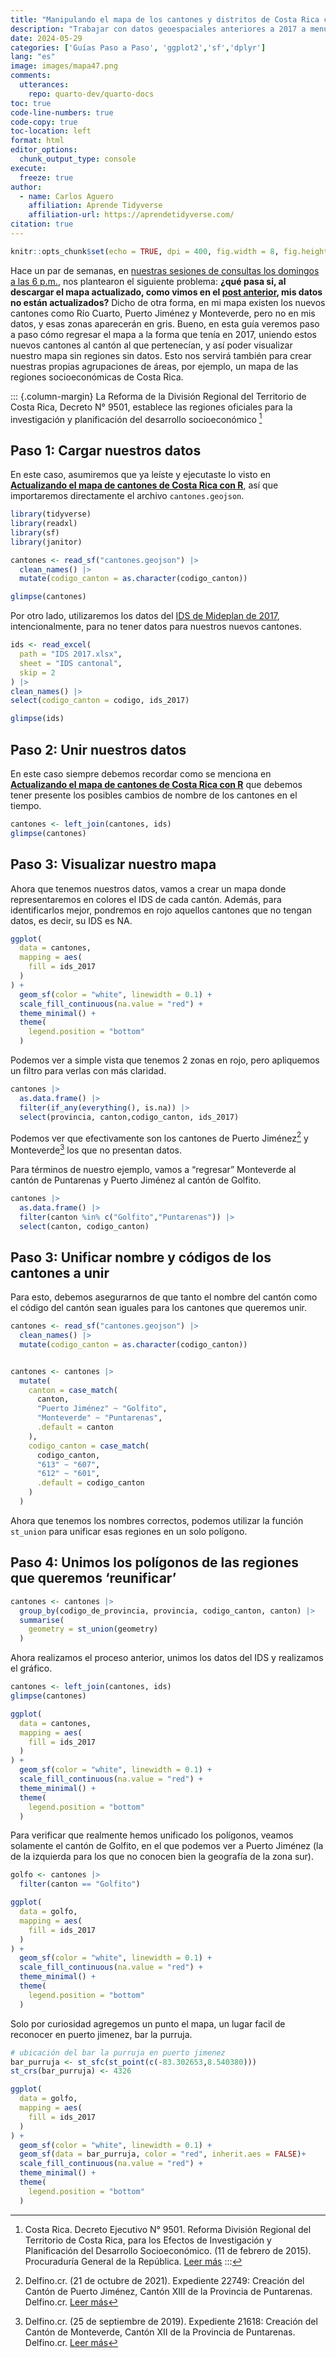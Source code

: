 ```yaml
---
title: "Manipulando el mapa de los cantones y distritos de Costa Rica con R"
description: "Trabajar con datos geoespaciales anteriores a 2017 a menudo resulta en mapas con espacios vacíos o zonas grises, debido a cambios en fronteras, actualización de códigos o datos ausentes. Este tutorial muestra cómo resolver estos problemas y unir regiones usando el paquete ‘sf’."
date: 2024-05-29
categories: ['Guías Paso a Paso', 'ggplot2','sf','dplyr']
lang: "es"
image: images/mapa47.png
comments:
  utterances:
    repo: quarto-dev/quarto-docs
toc: true
code-line-numbers: true
code-copy: true
toc-location: left
format: html
editor_options: 
  chunk_output_type: console
execute: 
  freeze: true
author:
  - name: Carlos Aguero
    affiliation: Aprende Tidyverse
    affiliation-url: https://aprendetidyverse.com/
citation: true
---
```


```r
knitr::opts_chunk$set(echo = TRUE, dpi = 400, fig.width = 8, fig.height = 6)
```


Hace un par de semanas, en [nuestras sesiones de consultas los domingos a las 6 p.m.](https://aprendetidyverse.com/lunes_pr.html), nos plantearon el siguiente problema: **¿qué pasa si, al descargar el mapa actualizado, como vimos en el [post anterior](https://aprendetidyverse.com/posts/001_mapa_cantones_cr.html), mis datos no están actualizados?** Dicho de otra forma, en mi mapa existen los nuevos cantones como Río Cuarto, Puerto Jiménez y Monteverde, pero no en mis datos, y esas zonas aparecerán en gris. Bueno, en esta guía veremos paso a paso cómo regresar el mapa a la forma que tenía en 2017, uniendo estos nuevos cantones al cantón al que pertenecían, y así poder visualizar nuestro mapa sin regiones sin datos. Esto nos servirá también para crear nuestras propias agrupaciones de áreas, por ejemplo, un mapa de las regiones socioeconómicas de Costa Rica.

::: {.column-margin}
La Reforma de la División Regional del Territorio de Costa Rica, Decreto N° 9501, establece las regiones oficiales para la investigación y planificación del desarrollo socioeconómico [^decreto]

[^decreto]: Costa Rica. Decreto Ejecutivo N° 9501. Reforma División Regional del Territorio de Costa Rica, para los Efectos de Investigación y Planificación del Desarrollo Socioeconómico. (11 de febrero de 2015). Procuraduría General de la República. [Leer más](https://www.pgrweb.go.cr/scij/Busqueda/Normativa/Normas/nrm_texto_completo.aspx?param1=NRTC&nValor1=1&nValor2=59730&nValor3=67054&strTipM=TC)
:::


## Paso 1: Cargar nuestros datos

En este caso, asumiremos que ya leíste y ejecutaste lo visto en [**Actualizando el mapa de cantones de Costa Rica con R**](https://aprendetidyverse.com/posts/001_mapa_cantones_cr.html), así que importaremos directamente el archivo `cantones.geojson`.

```r
library(tidyverse)
library(readxl)
library(sf)
library(janitor)

cantones <- read_sf("cantones.geojson") |> 
  clean_names() |> 
  mutate(codigo_canton = as.character(codigo_canton))

glimpse(cantones)
```

Por otro lado, utilizaremos los datos del [IDS de Mideplan de 2017](https://documentos.mideplan.go.cr/share/s/T3CmePFRSdCAUc1q50kZQA), intencionalmente, para no tener datos para nuestros nuevos cantones.

```r
ids <- read_excel(
  path = "IDS 2017.xlsx",
  sheet = "IDS cantonal",
  skip = 2
) |> 
clean_names() |> 
select(codigo_canton = codigo, ids_2017)

glimpse(ids)
```

## Paso 2: Unir nuestros datos

En este caso siempre debemos recordar como se menciona en [**Actualizando el mapa de cantones de Costa Rica con R**](https://aprendetidyverse.com/posts/001_mapa_cantones_cr.html) que debemos tener presente los posibles cambios de nombre de los cantones en el tiempo.

```r
cantones <- left_join(cantones, ids)
glimpse(cantones)
```

## Paso 3: Visualizar nuestro mapa

Ahora que tenemos nuestros datos, vamos a crear un mapa donde representaremos en colores el IDS de cada cantón. Además, para identificarlos mejor, pondremos en rojo aquellos cantones que no tengan datos, es decir, su IDS es NA.

```r
ggplot(
  data = cantones,
  mapping = aes(
    fill = ids_2017
  )
) +
  geom_sf(color = "white", linewidth = 0.1) +
  scale_fill_continuous(na.value = "red") +
  theme_minimal() +
  theme(
    legend.position = "bottom"
  )
```


Podemos ver a simple vista que tenemos 2 zonas en rojo, pero apliquemos un filtro para verlas con más claridad.

```r
cantones |> 
  as.data.frame() |> 
  filter(if_any(everything(), is.na)) |> 
  select(provincia, canton,codigo_canton, ids_2017) 
```

Podemos ver que efectivamente son los cantones de Puerto Jiménez[^puerto_jimenez] y Monteverde[^monteverde] los que no presentan datos.


[^monteverde]: Delfino.cr. (25 de septiembre de 2019). Expediente 21618: Creación del Cantón de Monteverde, Cantón XII de la Provincia de Puntarenas. Delfino.cr. [Leer más](https://delfino.cr/asamblea/proyecto/21618)

[^puerto_jimenez]: Delfino.cr. (21 de octubre de 2021). Expediente 22749: Creación del Cantón de Puerto Jiménez, Cantón XIII de la Provincia de Puntarenas. Delfino.cr. [Leer más](https://delfino.cr/asamblea/proyecto/22749)

Para términos de nuestro ejemplo, vamos a "regresar" Monteverde al cantón de Puntarenas y Puerto Jiménez al cantón de Golfito.

```r
cantones |> 
  as.data.frame() |> 
  filter(canton %in% c("Golfito","Puntarenas")) |> 
  select(canton, codigo_canton)
```


## Paso 3: Unificar nombre y códigos de los cantones a unir

Para esto, debemos asegurarnos de que tanto el nombre del cantón como el código del cantón sean iguales para los cantones que queremos unir.

```r
cantones <- read_sf("cantones.geojson") |> 
  clean_names() |> 
  mutate(codigo_canton = as.character(codigo_canton))


cantones <- cantones |> 
  mutate(
    canton = case_match(
      canton,
      "Puerto Jiménez" ~ "Golfito",
      "Monteverde" ~ "Puntarenas",
      .default = canton
    ),
    codigo_canton = case_match(
      codigo_canton,
      "613" ~ "607",
      "612" ~ "601",
      .default = codigo_canton
    )
  )
```

Ahora que tenemos los nombres correctos, podemos utilizar la función `st_union` para unificar esas regiones en un solo polígono.

## Paso 4: Unimos los polígonos de las regiones que queremos 'reunificar'

```r
cantones <- cantones |> 
  group_by(codigo_de_provincia, provincia, codigo_canton, canton) |> 
  summarise(
    geometry = st_union(geometry)
  )
```

Ahora realizamos el proceso anterior, unimos los datos del IDS y realizamos el gráfico.

```r
cantones <- left_join(cantones, ids)
glimpse(cantones)
```


```r
ggplot(
  data = cantones,
  mapping = aes(
    fill = ids_2017
  )
) +
  geom_sf(color = "white", linewidth = 0.1) +
  scale_fill_continuous(na.value = "red") +
  theme_minimal() +
  theme(
    legend.position = "bottom"
  )
```

Para verificar que realmente hemos unificado los polígonos, veamos solamente el cantón de Golfito, en el que podemos ver a Puerto Jiménez (la de la izquierda para los que no conocen bien la geografía de la zona sur).


```r

golfo <- cantones |> 
  filter(canton == "Golfito")

ggplot(
  data = golfo,
  mapping = aes(
    fill = ids_2017
  )
) +
  geom_sf(color = "white", linewidth = 0.1) +
  scale_fill_continuous(na.value = "red") +
  theme_minimal() +
  theme(
    legend.position = "bottom"
  )
```

::: {.callout-note appearance="simple"}

Solo por curiosidad agregemos un punto el mapa, un lugar facil de reconocer en puerto jimenez, bar la purruja. 


:::

```r
# ubicación del bar la purruja en puerto jimenez
bar_purruja <- st_sfc(st_point(c(-83.302653,8.540380)))
st_crs(bar_purruja) <- 4326
```

```r
ggplot(
  data = golfo,
  mapping = aes(
    fill = ids_2017
  )
) +
  geom_sf(color = "white", linewidth = 0.1) +
  geom_sf(data = bar_purruja, color = "red", inherit.aes = FALSE)+
  scale_fill_continuous(na.value = "red") +
  theme_minimal() +
  theme(
    legend.position = "bottom"
  )
```